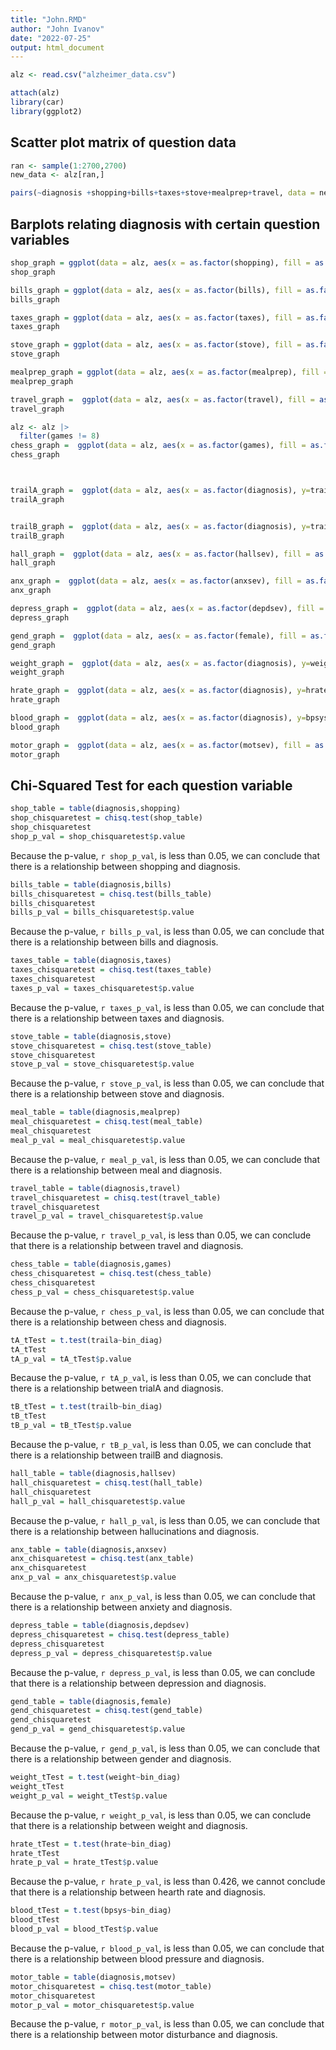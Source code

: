 ```yaml
---
title: "John.RMD"
author: "John Ivanov"
date: "2022-07-25"
output: html_document
---
```

```r
alz <- read.csv("alzheimer_data.csv")

attach(alz)
library(car)
library(ggplot2)
```
## Scatter plot matrix of question data
```r
 
ran <- sample(1:2700,2700)
new_data <- alz[ran,]

pairs(~diagnosis +shopping+bills+taxes+stove+mealprep+travel, data = new_data, main="Simple Scatterplot Matrix")
```

## Barplots relating diagnosis with certain question variables
```r


shop_graph = ggplot(data = alz, aes(x = as.factor(shopping), fill = as.factor(diagnosis))) + geom_bar()
shop_graph

bills_graph = ggplot(data = alz, aes(x = as.factor(bills), fill = as.factor(diagnosis))) + geom_bar()
bills_graph

taxes_graph = ggplot(data = alz, aes(x = as.factor(taxes), fill = as.factor(diagnosis))) + geom_bar()
taxes_graph

stove_graph = ggplot(data = alz, aes(x = as.factor(stove), fill = as.factor(diagnosis))) + geom_bar()
stove_graph

mealprep_graph = ggplot(data = alz, aes(x = as.factor(mealprep), fill = as.factor(diagnosis))) + geom_bar()
mealprep_graph

travel_graph =  ggplot(data = alz, aes(x = as.factor(travel), fill = as.factor(diagnosis))) + geom_bar()
travel_graph

alz <- alz |>
  filter(games != 8)
chess_graph =  ggplot(data = alz, aes(x = as.factor(games), fill = as.factor(diagnosis))) + labs(fill = "Diagnosis", title = "Amount of Difficulty Subject Faced Performing a Game or Hobby based on Alzheimer Diagnosis", x = "Difficulty Level", y = "Number of Patients")+geom_bar()+ theme(plot.title = element_text(size = 10))
chess_graph



trailA_graph =  ggplot(data = alz, aes(x = as.factor(diagnosis), y=traila)) +labs(title = "Amount of Time Taken to Complete a Trail Making Task Based on Alzheimer Diagnosis", x = "Diagnosis", y = "Time Taken (seconds)")+ geom_boxplot(fill = "Purple", color = "black")+ theme(plot.title = element_text(size = 13))
trailA_graph


trailB_graph =  ggplot(data = alz, aes(x = as.factor(diagnosis), y=trailb)) + geom_boxplot()
trailB_graph

hall_graph =  ggplot(data = alz, aes(x = as.factor(hallsev), fill = as.factor(diagnosis))) + geom_bar()
hall_graph

anx_graph =  ggplot(data = alz, aes(x = as.factor(anxsev), fill = as.factor(diagnosis))) + geom_bar()
anx_graph

depress_graph =  ggplot(data = alz, aes(x = as.factor(depdsev), fill = as.factor(diagnosis))) + geom_bar()
depress_graph

gend_graph =  ggplot(data = alz, aes(x = as.factor(female), fill = as.factor(diagnosis))) + geom_bar()
gend_graph

weight_graph =  ggplot(data = alz, aes(x = as.factor(diagnosis), y=weight)) + geom_boxplot()
weight_graph

hrate_graph =  ggplot(data = alz, aes(x = as.factor(diagnosis), y=hrate)) + geom_boxplot()
hrate_graph

blood_graph =  ggplot(data = alz, aes(x = as.factor(diagnosis), y=bpsys)) + geom_boxplot()
blood_graph

motor_graph =  ggplot(data = alz, aes(x = as.factor(motsev), fill = as.factor(diagnosis))) + geom_bar()
motor_graph
```

## Chi-Squared Test for each question variable
```r
shop_table = table(diagnosis,shopping)
shop_chisquaretest = chisq.test(shop_table)
shop_chisquaretest
shop_p_val = shop_chisquaretest$p.value
```
Because the p-value, `r shop_p_val`, is less than 0.05, we can conclude that there is a relationship between shopping and diagnosis.


```r
bills_table = table(diagnosis,bills)
bills_chisquaretest = chisq.test(bills_table)
bills_chisquaretest
bills_p_val = bills_chisquaretest$p.value
```
Because the p-value, `r bills_p_val`, is less than 0.05, we can conclude that there is a relationship between bills and diagnosis.


```r
taxes_table = table(diagnosis,taxes)
taxes_chisquaretest = chisq.test(taxes_table)
taxes_chisquaretest
taxes_p_val = taxes_chisquaretest$p.value
```
Because the p-value, `r taxes_p_val`, is less than 0.05, we can conclude that there is a relationship between taxes and diagnosis.


```r
stove_table = table(diagnosis,stove)
stove_chisquaretest = chisq.test(stove_table)
stove_chisquaretest
stove_p_val = stove_chisquaretest$p.value
```
Because the p-value, `r stove_p_val`, is less than 0.05, we can conclude that there is a relationship between stove and diagnosis.


```r
meal_table = table(diagnosis,mealprep)
meal_chisquaretest = chisq.test(meal_table)
meal_chisquaretest
meal_p_val = meal_chisquaretest$p.value
```
Because the p-value, `r meal_p_val`, is less than 0.05, we can conclude that there is a relationship between meal and diagnosis.


```r
travel_table = table(diagnosis,travel)
travel_chisquaretest = chisq.test(travel_table)
travel_chisquaretest
travel_p_val = travel_chisquaretest$p.value
```
Because the p-value, `r travel_p_val`, is less than 0.05, we can conclude that there is a relationship between travel and diagnosis.


```r
chess_table = table(diagnosis,games)
chess_chisquaretest = chisq.test(chess_table)
chess_chisquaretest
chess_p_val = chess_chisquaretest$p.value
```
Because the p-value, `r chess_p_val`, is less than 0.05, we can conclude that there is a relationship between chess and diagnosis.

```r
tA_tTest = t.test(traila~bin_diag)
tA_tTest
tA_p_val = tA_tTest$p.value
```
Because the p-value, `r tA_p_val`, is less than 0.05, we can conclude that there is a relationship between trialA and diagnosis.

```r
tB_tTest = t.test(trailb~bin_diag)
tB_tTest
tB_p_val = tB_tTest$p.value
```
Because the p-value, `r tB_p_val`, is less than 0.05, we can conclude that there is a relationship between trailB and diagnosis.

```r
hall_table = table(diagnosis,hallsev)
hall_chisquaretest = chisq.test(hall_table)
hall_chisquaretest
hall_p_val = hall_chisquaretest$p.value
```
Because the p-value, `r hall_p_val`, is less than 0.05, we can conclude that there is a relationship between hallucinations and diagnosis.

```r
anx_table = table(diagnosis,anxsev)
anx_chisquaretest = chisq.test(anx_table)
anx_chisquaretest
anx_p_val = anx_chisquaretest$p.value
```
Because the p-value, `r anx_p_val`, is less than 0.05, we can conclude that there is a relationship between anxiety and diagnosis.

```r
depress_table = table(diagnosis,depdsev)
depress_chisquaretest = chisq.test(depress_table)
depress_chisquaretest
depress_p_val = depress_chisquaretest$p.value
```
Because the p-value, `r depress_p_val`, is less than 0.05, we can conclude that there is a relationship between depression and diagnosis.

```r
gend_table = table(diagnosis,female)
gend_chisquaretest = chisq.test(gend_table)
gend_chisquaretest
gend_p_val = gend_chisquaretest$p.value
```
Because the p-value, `r gend_p_val`, is less than 0.05, we can conclude that there is a relationship between gender and diagnosis.

```r
weight_tTest = t.test(weight~bin_diag)
weight_tTest
weight_p_val = weight_tTest$p.value
```
Because the p-value, `r weight_p_val`, is less than 0.05, we can conclude that there is a relationship between weight and diagnosis.

```r

hrate_tTest = t.test(hrate~bin_diag)
hrate_tTest
hrate_p_val = hrate_tTest$p.value
```
Because the p-value, `r hrate_p_val`, is less than 0.426, we cannot conclude that there is a relationship between hearth rate and diagnosis.

```r

blood_tTest = t.test(bpsys~bin_diag)
blood_tTest
blood_p_val = blood_tTest$p.value
```
Because the p-value, `r blood_p_val`, is less than 0.05, we can conclude that there is a relationship between blood pressure and diagnosis.

```r
motor_table = table(diagnosis,motsev)
motor_chisquaretest = chisq.test(motor_table)
motor_chisquaretest
motor_p_val = motor_chisquaretest$p.value
```
Because the p-value, `r motor_p_val`, is less than 0.05, we can conclude that there is a relationship between motor disturbance and diagnosis.
